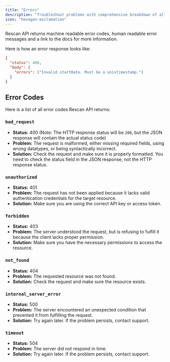 ```yaml
---
title: "Errors"
description: "Troubleshoot problems with comprehensive breakdown of all error codes"
icon: "hexagon-exclamation"
---
```


Rescan API returns machine readable error codes, human readable error messages and a link to the docs for more information.

Here is how an error response looks like:

```json
{
  "status": 400,
  "body": {
    "errors": ["Invalid startDate. Must be a unixtimestamp."]
  }
}
```

## Error Codes

Here is a list of all error codes Rescan API returns:

### `bad_request`

- **Status:** 400 (Note: The HTTP response status will be `200`, but the JSON response will contain the actual status code)
- **Problem:** The request is malformed, either missing required fields, using wrong datatypes, or being syntactically incorrect.
- **Solution:** Check the request and make sure it is properly formatted. You need to check the status field in the JSON response, not the HTTP response status.

### `unauthorized`

- **Status:** 401
- **Problem:** The request has not been applied because it lacks valid authentication credentials for the target resource.
- **Solution:** Make sure you are using the correct API key or access token.

### `forbidden`

- **Status:** 403
- **Problem:** The server understood the request, but is refusing to fulfill it because the client lacks proper permission.
- **Solution:** Make sure you have the necessary permissions to access the resource.

### `not_found`

- **Status:** 404
- **Problem:** The requested resource was not found.
- **Solution:** Check the request and make sure the resource exists.

### `internal_server_error`

- **Status:** 500
- **Problem:** The server encountered an unexpected condition that prevented it from fulfilling the request.
- **Solution:** Try again later. If the problem persists, contact support.

### `timeout`

- **Status:** 504
- **Problem:** The server did not respond in time.
- **Solution:** Try again later. If the problem persists, contact support.
